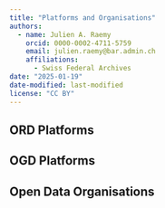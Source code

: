 ---
title: "Platforms and Organisations"
authors: 
  - name: Julien A. Raemy
    orcid: 0000-0002-4711-5759
    email: julien.raemy@bar.admin.ch
    affiliations:
      - Swiss Federal Archives
date: "2025-01-19"
date-modified: last-modified
license: "CC BY"
---

## ORD Platforms

## OGD Platforms

## Open Data Organisations
